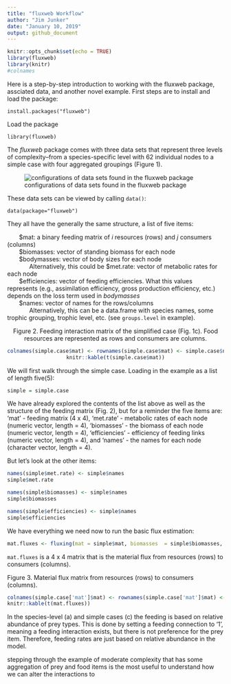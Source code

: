```yaml
---
title: "fluxweb Workflow"
author: "Jim Junker"
date: "January 10, 2019"
output: github_document
---
```


```r
knitr::opts_chunk$set(echo = TRUE)
library(fluxweb)
library(knitr)
#colnames
```

Here is a step-by-step introduction to working with the fluxweb package, assciated data, and another novel example. First steps are to install and load the package:

`install.packages("fluxweb")`

Load the package

`library(fluxweb)`

The *fluxweb* package comes with three data sets that represent three levels of complexity--from a species-specific level with 62 individual nodes to a simple case with four aggregated groupings (Figure 1).

![configurations of data sets found in the fluxweb package](`r paste(getwd(),"/README-files/Gauzens-et-al-2017_fig-1.png",sep = "")`)

These data sets can be viewed by calling `data()`:

`data(package="fluxweb")`

They all have the generally the same structure, a list of five items:

&nbsp;&nbsp;&nbsp;&nbsp;&nbsp;&nbsp; $mat: a binary feeding matrix of *i* resources (rows) and *j* consumers (columns)  
&nbsp;&nbsp;&nbsp;&nbsp;&nbsp;&nbsp; $biomasses:  vector of standing biomass for each node  
&nbsp;&nbsp;&nbsp;&nbsp;&nbsp;&nbsp; $bodymasses:  vector of body sizes for each node  
&nbsp;&nbsp;&nbsp;&nbsp;&nbsp;&nbsp;&nbsp;&nbsp;&nbsp;&nbsp;&nbsp;&nbsp; Alternatively, this could be $met.rate:  vector of metabolic rates for each node  
&nbsp;&nbsp;&nbsp;&nbsp;&nbsp;&nbsp; $efficiencies:  vector of feeding efficiencies. What this values represents (e.g., assimilation efficiency, gross production efficiency, etc.) depends on the loss term used in *bodymasses*  
&nbsp;&nbsp;&nbsp;&nbsp;&nbsp;&nbsp; $names: vector of names for the rows/columns  
&nbsp;&nbsp;&nbsp;&nbsp;&nbsp;&nbsp;&nbsp;&nbsp;&nbsp;&nbsp;&nbsp;&nbsp; Alternatively, this can be a data.frame with species names, some trophic grouping, trophic level, etc. (see `groups.level` in  example).

<center>
Figure 2. Feeding interaction matrix of the simplified case (Fig. 1c). Food resources are represented as rows and consumers are columns. 

```r
colnames(simple.case$mat) <- rownames(simple.case$mat) <- simple.case$names
knitr::kable(t(simple.case$mat))
```

</center>

We will first walk through the simple case. Loading in the example as a list of length five(5):

```r
simple = simple.case
```

We have already explored the contents of the list above as well as the structure of the feeding matrix (Fig. 2), but for a reminder the five items are: 'mat' - feeding matrix (4 x 4), 'met.rate' - metabolic rates of each node (numeric vector, length = 4), 'biomasses' - the biomass of each node (numeric vector, length = 4), 'efficiencies' - efficiency of feeding links (numeric vector, length = 4), and 'names' - the names for each node (character vector, length = 4).

But let's look at the other items:

```r
names(simple$met.rate) <- simple$names
simple$met.rate
```

```r
names(simple$biomasses) <- simple$names
simple$biomasses
```

```r
names(simple$efficiencies) <- simple$names
simple$efficiencies
```

We have everything we need now to run the basic flux estimation:

```r
mat.fluxes <- fluxing(mat = simple$mat, biomasses  = simple$biomasses, losses = simple$met.rate, efficiencies = simple$efficiencies, bioms.prefs = FALSE, bioms.losses = FALSE, ef.level = "prey")
```

`mat.fluxes` is a 4 x 4 matrix that is the material flux from resources (rows) to consumers (columns).

Figure 3. Material flux matrix from resources (rows) to consumers (columns).

```r

colnames(simple.case['mat']$mat) <- rownames(simple.case['mat']$mat) <- simple.case['names']$names
knitr::kable(t(mat.fluxes))

```

In the species-level (a) and simple cases (c) the feeding is based on relative abundance of prey types. This is done by setting a feeding connection to '1', meaning a feeding interaction exists, but there is not preference for the prey item. Therefore, feeding rates are just based on relative abundance in the model.

stepping through the example of moderate complexity that has some aggregation of prey and food items is the most useful to understand how we can alter the interactions to 
